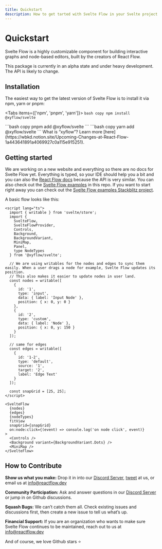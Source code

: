 ```yaml
---
title: Quickstart
description: How to get tarted with Svelte Flow in your Svelte project
---
```



# Quickstart

Svelte Flow is a highly customizable component for building interactive graphs and node-based editors, built by the creators of React Flow.

<Callout>
  This package is currently in an alpha state and under heavy development. The
  API is likely to change.
</Callout>

## Installation

The easiest way to get the latest version of Svelte Flow is to install it via npm, yarn or pnpm:

<Tabs items={['npm', 'pnpm', 'yarn']}>
  <Tab>
    ```bash copy
    npm install @xyflow/svelte
    ```

  </Tab>
  <Tab>
    ```bash copy
    pnpm add @xyflow/svelte
    ```

  </Tab>
  <Tab>
    ```bash copy
    yarn add @xyflow/svelte
    ```

  </Tab>
</Tabs>
What is “xyflow”? Learn more [here](https://wbkd.notion.site/Upcoming-Changes-at-React-Flow-1a443641891a4069927c0a115e915251).

## Getting started

We are working on a new website and everything so there are no docs for Svelte Flow yet. Everything is typed, so your IDE should help you a bit and you can also the [React Flow docs](https://reactflow.dev/docs) because the API is very similar. You can also check out the [Svelte Flow examples](https://github.com/wbkd/react-flow/tree/xyflow/packages/svelte/src/routes) in this repo.
If you want to start right away you can check out the [Svelte Flow examples Stackblitz project](https://stackblitz.com/edit/svelte-flow-examples?file=src%2Froutes%2Foverview%2F%2Bpage.svelte).

A basic flow looks like this:

```svelte
<script lang="ts">
  import { writable } from 'svelte/store';
  import {
    SvelteFlow,
    SvelteFlowProvider,
    Controls,
    Background,
    BackgroundVariant,
    MiniMap,
    Panel,
    type NodeTypes
  } from '@xyflow/svelte';

  // We are using writables for the nodes and edges to sync them easily. When a user drags a node for example, Svelte Flow updates its position.
  // This also makes it easier to update nodes in user land.
  const nodes = writable([
    {
      id: '1',
      type: 'input',
      data: { label: 'Input Node' },
      position: { x: 0, y: 0 }
    },
    {
      id: '2',
      type: 'custom',
      data: { label: 'Node' },
      position: { x: 0, y: 150 }
    }
  ]);

  // same for edges
  const edges = writable([
    {
      id: '1-2',
      type: 'default',
      source: '1',
      target: '2',
      label: 'Edge Text'
    }
  ]);

  const snapGrid = [25, 25];
</script>

<SvelteFlow
  {nodes}
  {edges}
  {nodeTypes}
  fitView
  snapGrid={snapGrid}
  on:node:click={(event) => console.log('on node click', event)}
>
  <Controls />
  <Background variant={BackgroundVariant.Dots} />
  <MiniMap />
</SvelteFlow>
```

## How to Contribute

**Show us what you make:** Drop it in into our [Discord Server](https://discord.com/invite/Bqt6xrs), [tweet](https://twitter.com/reactflowdev) at us, or email us at info@reactflow.dev

**Community Participation:** Ask and answer questions in our [Discord Server](https://discord.com/invite/Bqt6xrs) or jump in on Github discussions.

**Squash Bugs:** We can’t catch them all. Check existing issues and discussions first, then create a new issue to tell us what’s up.

**Financial Support:** If you are an organization who wants to make sure Svelte Flow continues to be maintained, reach out to us at info@reactflow.dev

And of course, we love Github stars ⭐
